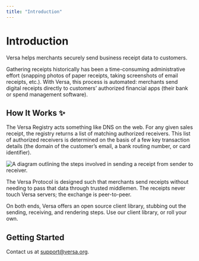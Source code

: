 ```yaml
---
title: "Introduction"
---
```


# Introduction

Versa helps merchants securely send business receipt data to customers.

Gathering receipts historically has been a time-consuming administrative effort (snapping photos of paper receipts, taking screenshots of email receipts, etc.). With Versa, this process is automated: merchants send digital receipts directly to customers’ authorized financial apps (their bank or spend management software).

## How It Works ✨

The Versa Registry acts something like DNS on the web. For any given sales receipt, the registry returns a list of matching authorized receivers. This list of authorized receivers is determined on the basis of a few key transaction details (the domain of the customer’s email, a bank routing number, or card identifier).

![A diagram outlining the steps involved in sending a receipt from sender to receiver.](https://raw.githubusercontent.com/versa-protocol/docs/main/assets/versa_diagram.svg)

The Versa Protocol is designed such that merchants send receipts without needing to pass that data through trusted middlemen. The receipts never touch Versa servers; the exchange is peer-to-peer.

On both ends, Versa offers an open source client library, stubbing out the sending, receiving, and rendering steps. Use our client library, or roll your own.

## Getting Started

Contact us at <a href="mailto:support@versa.org">support@versa.org</a>.
